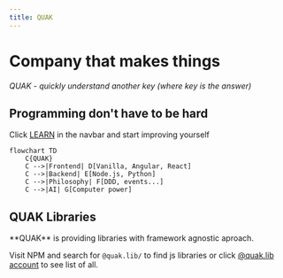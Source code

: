 ```yaml
---
title: QUAK
---
```



<style jsx global>{`
body {
  background: linear-gradient(
      180deg,
      hsla(0, 0%, 100%, 0) 0,
      #fff min(110vw, 800px)
    ),
    fixed
      repeating-radial-gradient(
        circle at 50% min(calc(50vw + 3.5rem), calc(300px + 5rem)),
        #f5f5f5 0,
        #fff 40px
      );
}
.dark body {
  background: linear-gradient(
    0deg,
    hsla(0, 0%, 100%, 0.2) 0,
    #000 min(110vw, 800px)
  ),
  fixed
    repeating-radial-gradient(
      circle at 50% min(calc(50vw + 3.5rem), calc(300px + 5rem)),
      #050505 0,
      #000 40px
    );
}
.w-100 {width: 100%;}
.w-50 {width: 50%;}
.flex {display: flex;}
.flex-row {flex-direction: row;}
.align-center {align-items: center;}
.justify-center {justify-content: center;}
.container {
    width: 100%;
    max-width: 1200px;
}
.text-muted {color: #999;}
main {
    text-align: center;
}
`}</style>


# Company that makes things

<em>QUAK - quickly understand another key (where key is the answer)</em>

## Programming don't have to be hard
<span class="text-muted">Click</span> [LEARN](/learn) <span class="text-muted"> in the navbar and start improving yourself</span>

```mermaid
flowchart TD
    C{QUAK}
    C -->|Frontend| D[Vanilla, Angular, React]
    C -->|Backend| E[Node.js, Python]
    C -->|Philosophy| F[DDD, events...]
    C -->|AI| G[Computer power]
```

## QUAK Libraries

 
<Callout emoji="👾">
  **QUAK** is providing libraries with framework agnostic aproach.
</Callout>

Visit NPM and search for `@quak.lib/` to find js libraries or click [@quak.lib account](https://www.npmjs.com/~quak.lib) to see list of all.